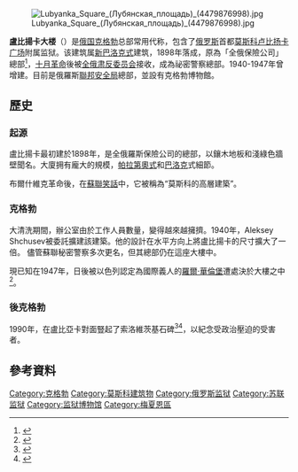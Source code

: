 {{noteTA
|G1=TO
|G2=PP
|1=zh-cn:克格勃; zh-tw:KGB; zh-hk:蘇聯秘密警察; zh-sg:KGB;
}}
[[File:Lubyanka_Square_(Лубянская_площадь)_(4479876998).jpg|thumb]]

'''盧比揚卡大楼'''（{{lang-ru|Лубя́нка}}）是[[俄国|俄国]][[克格勃|克格勃]]总部常用代称，包含了[[俄罗斯|俄罗斯]]首都[[莫斯科|莫斯科]][[盧比揚卡廣場|卢比扬卡广场]]附属监狱。该建筑属[[新巴洛克式|新巴洛克式]]建筑，1898年落成，原為「全俄保險公司」總部<ref>{{Cite book|last=Richardson|first=Dan|url=https://books.google.com/books?id=X9euSbo6q3MC|title=The Rough Guide to Moscow|date=2001|publisher=Rough Guides|isbn=978-1-85828-700-3|language=en|access-date=2022-03-05|archive-date=2022-03-06|archive-url=https://web.archive.org/web/20220306190551/https://books.google.com/books?id=X9euSbo6q3MC|dead-url=no}}</ref>，[[十月革命|十月革命]]後被[[全俄肃反委员会|全俄肃反委员会]]接收，成為祕密警察總部。1940-1947年曾增建。目前是俄羅斯[[聯邦安全局|聯邦安全局]]總部，並設有克格勃博物館。

== 歷史 ==
=== 起源 ===
盧比揚卡最初建於1898年，是全俄羅斯保險公司的總部，以鑲木地板和淺綠色牆壁聞名。大廈拥有龐大的規模，[[帕拉第奧式|帕拉第奧式]]和[[巴洛克|巴洛克]]式細節。

布爾什維克革命後，在[[蘇聯笑話|蘇聯笑話]]中，它被稱為“莫斯科的高層建築”。

=== 克格勃 ===
大清洗期間，辦公室由於工作人員數量，變得越來越擁擠。1940年，Aleksey Shchusev被委託擴建該建築。他的設計在水平方向上將盧比揚卡的尺寸擴大了一倍。
儘管蘇聯秘密警察多次更名，但其總部仍在這座大樓中。

現已知在1947年，日後被以色列認定為國際義人的[[拉乌尔·瓦伦贝格|羅爾·華倫堡]]遭處決於大樓之中<ref>{{Cite web|title=Wallenberg was 'shot in Lubyanka' prison|url=https://www.irishtimes.com/news/wallenberg-was-shot-in-lubyanka-prison-1.1118157|access-date=2020-08-09|website=The Irish Times|language=en}}</ref>。

=== 後克格勃 ===
1990年，在盧比亞卡對面豎起了索洛維茨基石碑<ref>{{Cite web|last1=RIR|last2=Romendik|first2=Dmitriy|date=2014-02-11|title=The dark history of Lubyanka|url=https://www.rbth.com/arts/2014/02/11/the_dark_history_of_lubyanka_32985|access-date=2020-08-09|website=www.rbth.com|language=en-US|archive-date=2022-03-05|archive-url=https://web.archive.org/web/20220305231539/https://www.rbth.com/arts/2014/02/11/the_dark_history_of_lubyanka_32985|dead-url=no}}</ref><ref>{{Cite web|last=Seward|first=Deborah|date=22 August 1991|title=Statue of Soviet Intelligence Chief Pulled Down|url=https://apnews.com/863f51d5087d19bee14a280626730385|access-date=2020-08-09|website=AP NEWS|archive-date=2022-03-05|archive-url=https://web.archive.org/web/20220305231538/https://apnews.com/863f51d5087d19bee14a280626730385|dead-url=no}}</ref>，以紀念受政治壓迫的受害者。

== 參考資料 ==
{{reflist}}

[[Category:克格勃|Category:克格勃]]
[[Category:莫斯科建筑物|Category:莫斯科建筑物]]
[[Category:俄罗斯监狱|Category:俄罗斯监狱]]
[[Category:苏联监狱|Category:苏联监狱]]
[[Category:监狱博物馆|Category:监狱博物馆]]
[[Category:梅夏恩區|Category:梅夏恩區]]